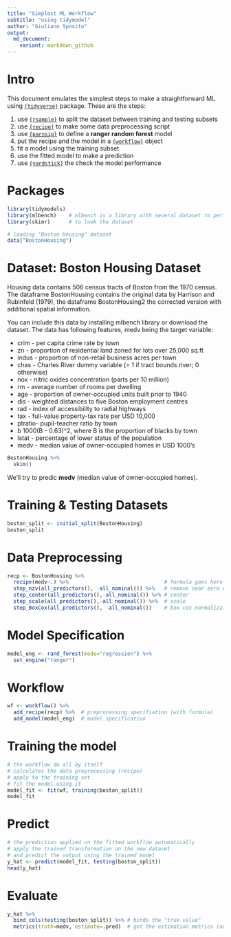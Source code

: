 ```yaml
---
title: "Simplest ML Workflow"
subtitle: "using tidymodel"
author: "Giuliano Sposito"
output:
  md_document:
    variant: markdown_github
---
```


# Intro

This document emulates the simplest steps to make a straightforward ML using [`{tidyverse}`](https://www.tidymodels.org/) package. These are the steps:

1. use [`{rsample}`](https://rsample.tidymodels.org/) to split the dataset between training and testing subsets
1. use [`{recipe}`](https://recipes.tidymodels.org/) to make some data preprocessing script
1. use [`{parnsip}`](https://parsnip.tidymodels.org/) to define a **ranger random forest** model
1. put the recipe and the model in a [`{workflow}`](https://workflows.tidymodels.org/) object
1. fit a model using the training subset
1. use the fitted model to make a prediction
1. use [`{yardstick}`](https://yardstick.tidymodels.org/) the check the model performance

# Packages

```r
library(tidymodels)  
library(mlbench)    # mlbench is a library with several dataset to perform ML trainig
library(skimr)      # to look the dataset

# loading "Boston Housing" dataset
data("BostonHousing")
```

# Dataset: Boston Housing Dataset

Housing data contains 506 census tracts of Boston from the 1970 census. The dataframe BostonHousing contains the original data by Harrison and Rubinfeld (1979), the dataframe BostonHousing2 the corrected version with additional spatial information.

You can include this data by installing mlbench library or download the dataset. The data has following features, medv being the target variable:

+ crim - per capita crime rate by town
+ zn - proportion of residential land zoned for lots over 25,000 sq.ft
+ indus - proportion of non-retail business acres per town
+ chas - Charles River dummy variable (= 1 if tract bounds river; 0 otherwise)
+ nox - nitric oxides concentration (parts per 10 million)
+ rm - average number of rooms per dwelling
+ age - proportion of owner-occupied units built prior to 1940
+ dis - weighted distances to five Boston employment centres
+ rad - index of accessibility to radial highways
+ tax - full-value property-tax rate per USD 10,000
+ ptratio- pupil-teacher ratio by town
+ b 1000(B - 0.63)^2, where B is the proportion of blacks by town
+ lstat - percentage of lower status of the population
+ medv - median value of owner-occupied homes in USD 1000’s

```r
BostonHousing %>% 
  skim()
```

We'll try to predic **medv** (median value of owner-occupied homes).

# Training & Testing Datasets

```r
boston_split <- initial_split(BostonHousing)
boston_split
```

# Data Preprocessing

```r
recp <- BostonHousing %>% 
  recipe(medv~.) %>%                               # formula goes here
  step_nzv(all_predictors(), -all_nominal()) %>%   # remove near zero var
  step_center(all_predictors(),-all_nominal()) %>% # center 
  step_scale(all_predictors(),-all_nominal()) %>%  # scale
  step_BoxCox(all_predictors(), -all_nominal())    # box cox normalization
```

# Model Specification

```r
model_eng <- rand_forest(mode="regression") %>% 
  set_engine("ranger")
```

# Workflow

```r
wf <- workflow() %>% 
  add_recipe(recp) %>%  # preprocessing specifiation (with formula)
  add_model(model_eng)  # model specification
```

# Training the model

```r
# the workflow do all by itself
# calculates the data preprocessing (recipe)
# apply to the training set
# fit the model using it
model_fit <- fit(wf, training(boston_split)) 
model_fit
```

# Predict

```r
# the prediction applied on the fitted workflow automatically
# apply the trained transformation on the new dataset
# and predict the output using the trained model
y_hat <- predict(model_fit, testing(boston_split))
head(y_hat)
```

# Evaluate

```r
y_hat %>% 
  bind_cols(testing(boston_split)) %>% # binds the "true value"
  metrics(truth=medv, estimate=.pred)  # get the estimation metrics (automatically)
```

